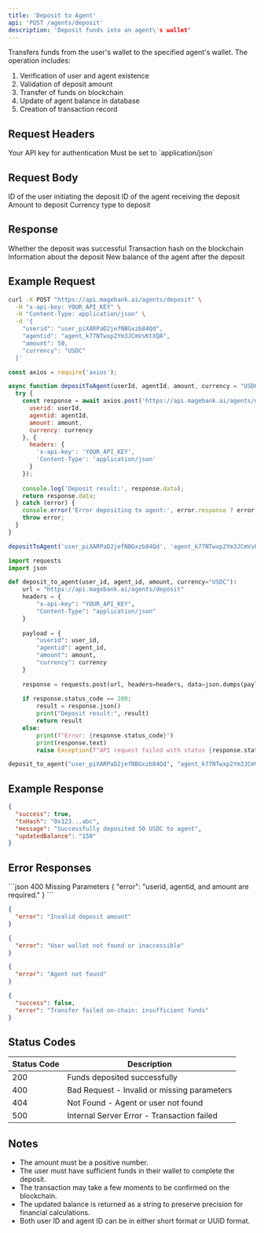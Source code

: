 ```yaml
---
title: 'Deposit to Agent'
api: 'POST /agents/deposit'
description: 'Deposit funds into an agent\'s wallet'
---
```


Transfers funds from the user's wallet to the specified agent's wallet. The operation includes:
1. Verification of user and agent existence
2. Validation of deposit amount
3. Transfer of funds on blockchain
4. Update of agent balance in database
5. Creation of transaction record

## Request Headers

<ParamField header="x-api-key" type="string" required>
  Your API key for authentication
</ParamField>

<ParamField header="Content-Type" type="string" required>
  Must be set to `application/json`
</ParamField>

## Request Body

<ParamField body="userid" type="string" required>
  ID of the user initiating the deposit
</ParamField>

<ParamField body="agentid" type="string" required>
  ID of the agent receiving the deposit
</ParamField>

<ParamField body="amount" type="number" required>
  Amount to deposit
</ParamField>

<ParamField body="currency" type="string" default="USDC">
  Currency type to deposit
</ParamField>

## Response

<ResponseField name="success" type="boolean">
  Whether the deposit was successful
</ResponseField>

<ResponseField name="txHash" type="string">
  Transaction hash on the blockchain
</ResponseField>

<ResponseField name="message" type="string">
  Information about the deposit
</ResponseField>

<ResponseField name="updatedBalance" type="string">
  New balance of the agent after the deposit
</ResponseField>

## Example Request

<CodeGroup>

```bash cURL
curl -X POST "https://api.magebank.ai/agents/deposit" \
  -H "x-api-key: YOUR_API_KEY" \
  -H "Content-Type: application/json" \
  -d '{
    "userid": "user_piXARPaD2jefNBGxzb84Qd",
    "agentid": "agent_k77NTwxp2Ym3JCmVsKtXQA",
    "amount": 50,
    "currency": "USDC"
  }'
```

```javascript Node.js
const axios = require('axios');

async function depositToAgent(userId, agentId, amount, currency = "USDC") {
  try {
    const response = await axios.post('https://api.magebank.ai/agents/deposit', {
      userid: userId,
      agentid: agentId,
      amount: amount,
      currency: currency
    }, {
      headers: {
        'x-api-key': 'YOUR_API_KEY',
        'Content-Type': 'application/json'
      }
    });
    
    console.log('Deposit result:', response.data);
    return response.data;
  } catch (error) {
    console.error('Error depositing to agent:', error.response ? error.response.data : error.message);
    throw error;
  }
}

depositToAgent('user_piXARPaD2jefNBGxzb84Qd', 'agent_k77NTwxp2Ym3JCmVsKtXQA', 50);
```

```python Python
import requests
import json

def deposit_to_agent(user_id, agent_id, amount, currency="USDC"):
    url = "https://api.magebank.ai/agents/deposit"
    headers = {
        "x-api-key": "YOUR_API_KEY",
        "Content-Type": "application/json"
    }
    
    payload = {
        "userid": user_id,
        "agentid": agent_id,
        "amount": amount,
        "currency": currency
    }
    
    response = requests.post(url, headers=headers, data=json.dumps(payload))
    
    if response.status_code == 200:
        result = response.json()
        print("Deposit result:", result)
        return result
    else:
        print(f"Error: {response.status_code}")
        print(response.text)
        raise Exception(f"API request failed with status {response.status_code}")

deposit_to_agent("user_piXARPaD2jefNBGxzb84Qd", "agent_k77NTwxp2Ym3JCmVsKtXQA", 50)
```

</CodeGroup>

## Example Response

```json
{
  "success": true,
  "txHash": "0x123...abc",
  "message": "Successfully deposited 50 USDC to agent",
  "updatedBalance": "150"
}
```

## Error Responses

<ResponseExample>
```json 400 Missing Parameters
{
  "error": "userid, agentid, and amount are required."
}
```

```json 400 Invalid Amount
{
  "error": "Invalid deposit amount"
}
```

```json 400 Wallet Not Found
{
  "error": "User wallet not found or inaccessible"
}
```

```json 404 Not Found
{
  "error": "Agent not found"
}
```

```json 500 Transaction Failed
{
  "success": false,
  "error": "Transfer failed on-chain: insufficient funds"
}
```
</ResponseExample>

## Status Codes

| Status Code | Description |
|-------------|-------------|
| 200 | Funds deposited successfully |
| 400 | Bad Request - Invalid or missing parameters |
| 404 | Not Found - Agent or user not found |
| 500 | Internal Server Error - Transaction failed |

## Notes

- The amount must be a positive number.
- The user must have sufficient funds in their wallet to complete the deposit.
- The transaction may take a few moments to be confirmed on the blockchain.
- The updated balance is returned as a string to preserve precision for financial calculations.
- Both user ID and agent ID can be in either short format or UUID format.